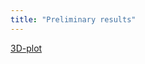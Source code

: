```yaml
---
title: "Preliminary results"
---
```


<a href="Figure_RR_1_5_N_50M.html" target="_blank">3D-plot</a>